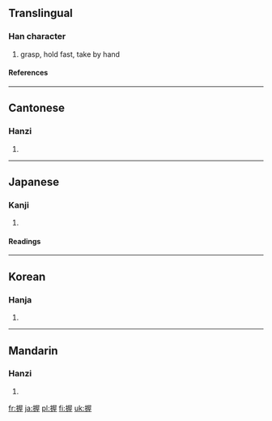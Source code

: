 ==Translingual==
===Han character===
{{Han char|rn=64|rad=手|as=09|sn=12|four=5701<sub>4</sub>|canj=手尸一土 (QSMG)|ids=⿰[[扌]][[屋]]}}
# grasp, hold fast, take by hand
====References====
{{Han ref|kx=0443.070|dkj=12366|dj=0794.080|hdz=31925.070|uh=63E1|ud=25569|bh=B4A4|bd=46244}}
----

==Cantonese==
===Hanzi===
{{yue-hanzi|jyut=aak1, ak1|y=ak1}}
# {{defn|Cantonese}}
----
==Japanese==
===Kanji===
{{ja-kanji|grade=c|rs=手09}}
# {{defn|Japanese}} 
====Readings====
{{ja-readings|on=[[あく]] (aku)|kun=[[にぎる]] (nigiru), [[にぎり]] (nigiri)}}
----
==Korean==
===Hanja===
{{ko-hanja|hangeul=악|eumhun=|rv=ak|mr=ak|y=ak}}
# {{defn|Korean}}
----
==Mandarin==
===Hanzi===
{{cmn-hanzi|pin=[[wò]] ([[wo4]])|wg=wo<sup>4</sup>}}
# {{defn|Mandarin}}

[[fr:握]]
[[ja:握]]
[[pl:握]]
[[fi:握]]
[[uk:握]]